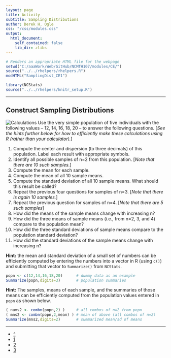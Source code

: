 ```yaml
---
layout: page
title: Activity
subtitle: Sampling Distributions
author: Derek H. Ogle
css: "/css/modules.css"
output:
  html_document:
    self_contained: false
    lib_dir: zlibs
---
```


```r
# Renders an appropriate HTML file for the webpage
setwd("C:/aaaWork/Web/GitHub/NCMTH107/modules/CE/")
source("../../rhelpers/rhelpers.R")
modHTML("SamplingDist_CE1")
```

```r
library(NCStats)
source("../../rhelpers/knitr_setup.R")
```

----

## Construct Sampling Distributions
<img src="http://derekogle.com/NCMTH107/modules/CE/zimgs/calculator-1.jpg" alt="Calculations" class="img-right">
Use the very simple population of five individuals with the following values -- 12, 14, 16, 18, 20 -- to answer the following questions. [*See the hints further below for how to efficiently make these calculations using R (rather than your calculator).*]

1. Compute the center and dispersion (to three decimals) of this population. Label each result with appropriate symbols.
1. Identify all possible samples of n=2 from this population. [*Note that there are 10 such samples.*]
1. Compute the mean for each sample.
1. Compute the mean of all 10 sample means.
1. Compute the standard deviation of all 10 sample means. What should this result be called?
1. Repeat the previous four questions for samples of n=3. [*Note that there is again 10 samples.*]
1. Repeat the previous question for samples of n=4. [*Note that there are 5 such samples*]
1. How did the means of the sample means change with increasing n?
1. How did the three means of sample means (i.e., from n=2, 3, and 4) compare to the population mean?
1. How did the three standard deviations of sample means compare to the population standard deviation?
1. How did the standard deviations of the sample means change with increasing n?

<p class="bg-info"><strong>Hint:</strong> the mean and standard deviation of a small set of numbers can be efficiently computed by entering the numbers into a vector in R (using <code>c()</code>) and submitting that vector to <code>Summarize()</code> from <code>NCStats</code>.</p>

```r
popn <- c(12,14,16,18,20)      # dummy data as an example
Summarize(popn,digits=3)       # population summaries
```

<p class="bg-info"><strong>Hint:</strong> The samples, means of each sample, and the summaries of those means can be efficiently computed from the population values entered in <code>popn</code> as shown below.</p>

```r
( nums2 <- combn(popn,2) )     # all combos of n=2 from popn
( mns2 <- combn(popn,2,mean) ) # mean of above (all combos of n=2)
Summarize(mns2,digits=2)       # summarized mean/sd of means
```

----

<div class="text-center">
<ul class="pagination pagination-lg">
  <li><a href="../SamplingDist.html">^</a></li>
  <li class="active"><a href="#">1</a></li>
  <li><a href="SamplingDist_CE2.html">2</a></li>
  <li><a href="SamplingDist_CE3.html">3</a></li>
</ul>
